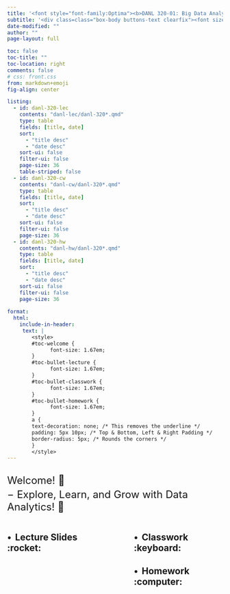 ```yaml
---
title: '<font style="font-family:Optima"><b>DANL 320-01: Big Data Analytics, Spring 2025</b></font>'
subtitle: '<div class=class="box-body buttons-text clearfix"><font size="5"><ul style="list-style-type: none;"><li><b>Instructor: Byeong-Hak Choe</b> &nbsp; <i class="fa fa-chevron-left" aria-hidden="true"></i><a href="mailto:bchoe@geneseo.edu" class="about-link" rel="" target=""><i class="bi bi-envelope"></i><span class="about-link-text"> <b>Email</b></span></a></span></a> | <a href="https://mylearning.suny.edu/d2l/home/1870852" class="about-link" rel="" target="_blank"><i class="bi bi-bootstrap"></i><span class="about-link-text"> <b>Brightspace</b></span></a> <i class="fa fa-chevron-right" aria-hidden="true"></i></li></ul></font></div>'
date-modified: "" 
author: ""
page-layout: full

toc: false
toc-title: ""
toc-location: right
comments: false
# css: front.css
from: markdown+emoji
fig-align: center

listing: 
  - id: danl-320-lec
    contents: "danl-lec/danl-320*.qmd"
    type: table
    fields: [title, date]
    sort: 
      - "title desc"
      - "date desc"
    sort-ui: false
    filter-ui: false
    page-size: 36
    table-striped: false
  - id: danl-320-cw
    contents: "danl-cw/danl-320*.qmd"
    type: table
    fields: [title, date]
    sort: 
      - "title desc"
      - "date desc"
    sort-ui: false
    filter-ui: false
    page-size: 36
  - id: danl-320-hw
    contents: "danl-hw/danl-320*.qmd"
    type: table
    fields: [title, date]
    sort: 
      - "title desc"
      - "date desc"
    sort-ui: false
    filter-ui: false
    page-size: 36
    
format: 
  html:
    include-in-header:
     text: |
        <style>
        #toc-welcome {
              font-size: 1.67em;
        }
        #toc-bullet-lecture {
              font-size: 1.67em;
        }
        #toc-bullet-classwork {
              font-size: 1.67em;
        }
        #toc-bullet-homework {
              font-size: 1.67em;
        }
        a {
        text-decoration: none; /* This removes the underline */
        padding: 5px 10px; /* Top & Bottom, Left & Right Padding */
        border-radius: 5px; /* Rounds the corners */
        }
        </style>
---
```





<div style="display:block; margin:30px;"></div>

<font size = "5">Welcome! 👋 </font>

<div style="display:block; margin:-10px;"></div>

<font size = "5">$-$ Explore, Learn, and Grow with Data Analytics! 🌟</font>

<div style="display:block; margin:5px;"></div>







:::: {.columns}

::: {.column width="45%"}
## $\bullet\,$ Lecture Slides :rocket:

:::{#danl-320-lec}
:::


:::

::: {.column width="10%"}

:::


::: {.column width="45%"}
## $\bullet\,$ Classwork  :keyboard:

:::{#danl-320-cw}
:::

## $\bullet\,$ Homework  :computer:

:::{#danl-320-hw}
:::

:::

::::

